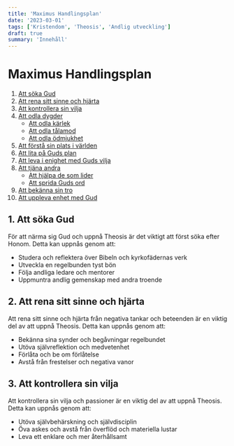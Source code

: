 ```yaml
---
title: 'Maximus Handlingsplan'
date: '2023-03-01'
tags: ['Kristendom', 'Theosis', 'Andlig utveckling']
draft: true
summary: 'Innehåll'
---
```


# Maximus Handlingsplan

1. [Att söka Gud](/blog/maximus/soka-gud)
2. [Att rena sitt sinne och hjärta](/blog/maximus/rena-sinnet)
3. [Att kontrollera sin vilja](/blog/maximus/kontrollera-viljan)
4. [Att odla dygder](/blog/maximus/odla-dygder)
   - [Att odla kärlek](/blog/maximus/odla-karlek)
   - [Att odla tålamod](/blog/maximus/odla-talamod)
   - [Att odla ödmjukhet](/blog/maximus/odla-odmjukhet)
5. [Att förstå sin plats i världen](/blog/maximus/forsta-platsen-i-varlden)
6. [Att lita på Guds plan](/blog/maximus/lita-pa-guds-plan)
7. [Att leva i enighet med Guds vilja](/blog/maximus/enighet-med-guds-vilja)
8. [Att tjäna andra](/blog/maximus/tjana-andra)
   - [Att hjälpa de som lider](/blog/maximus/hjalpa-de-som-lider)
   - [Att sprida Guds ord](/blog/maximus/sprida-guds-ord)
9. [Att bekänna sin tro](/blog/maximus/bekanna-sin-tro)
10. [Att uppleva enhet med Gud](/blog/maximus/uppleva-enhet-med-gud)

## 1. Att söka Gud

För att närma sig Gud och uppnå Theosis är det viktigt att först söka efter Honom. Detta kan uppnås genom att:

- Studera och reflektera över Bibeln och kyrkofädernas verk
- Utveckla en regelbunden tyst bön
- Följa andliga ledare och mentorer
- Uppmuntra andlig gemenskap med andra troende

## 2. Att rena sitt sinne och hjärta

Att rena sitt sinne och hjärta från negativa tankar och beteenden är en viktig del av att uppnå Theosis. Detta kan uppnås genom att:

- Bekänna sina synder och begåvningar regelbundet
- Utöva självreflektion och medvetenhet
- Förlåta och be om förlåtelse
- Avstå från frestelser och negativa vanor

## 3. Att kontrollera sin vilja

Att kontrollera sin vilja och passioner är en viktig del av att uppnå Theosis. Detta kan uppnås genom att:

- Utöva självbehärskning och självdisciplin
- Öva askes och avstå från överflöd och materiella lustar
- Leva ett enklare och mer återhållsamt
